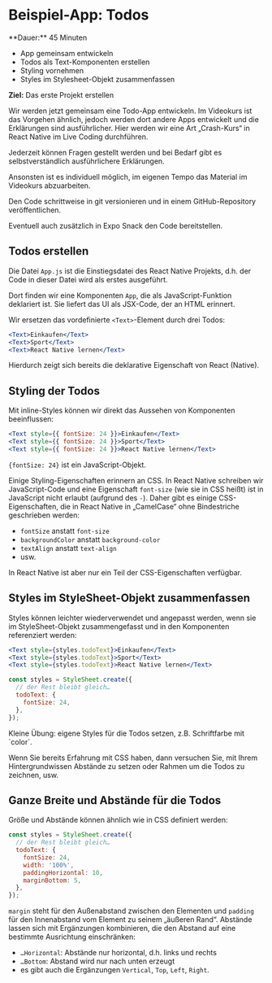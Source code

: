 
# Beispiel-App: Todos

<Callout>
  **Dauer:** 45 Minuten

  - App gemeinsam entwickeln
  - Todos als Text-Komponenten erstellen
  - Styling vornehmen
  - Styles im Stylesheet-Objekt zusammenfassen

  **Ziel:** Das erste Projekt erstellen
</Callout>

Wir werden jetzt gemeinsam eine Todo-App entwickeln. Im Videokurs ist das Vorgehen ähnlich, jedoch werden dort andere Apps entwickelt und die Erklärungen sind ausführlicher. Hier werden wir eine Art „Crash-Kurs“ in React Native im Live Coding durchführen.

<Callout>
Jederzeit können Fragen gestellt werden und bei Bedarf gibt es selbstverständlich ausführlichere Erklärungen.

Ansonsten ist es individuell möglich, im eigenen Tempo das Material im Videokurs abzuarbeiten.
</Callout>


<Callout type="info">
Den Code schrittweise in git versionieren und in einem GitHub-Repository veröffentlichen. 

Eventuell auch zusätzlich in Expo Snack den Code bereitstellen.
</Callout>

## Todos erstellen

Die Datei `App.js` ist die Einstiegsdatei des React Native Projekts, d.h. der Code in dieser Datei wird als erstes ausgeführt.

Dort finden wir eine Komponenten `App`, die als JavaScript-Funktion deklariert ist. Sie liefert das UI als JSX-Code, der an HTML erinnert. 

Wir ersetzen das vordefinierte `<Text>`-Element durch drei Todos:

```jsx
<Text>Einkaufen</Text>
<Text>Sport</Text>
<Text>React Native lernen</Text>
```

Hierdurch zeigt sich bereits die deklarative Eigenschaft von React (Native).

## Styling der Todos

Mit inline-Styles können wir direkt das Aussehen von Komponenten beeinflussen:

```jsx
<Text style={{ fontSize: 24 }}>Einkaufen</Text>
<Text style={{ fontSize: 24 }}>Sport</Text>
<Text style={{ fontSize: 24 }}>React Native lernen</Text>
```

`{fontSize: 24}` ist ein JavaScript-Objekt. 

Einige Styling-Eigenschaften erinnern an CSS. In React Native schreiben wir JavaScript-Code und eine Eigenschaft `font-size` (wie sie in CSS heißt) ist in JavaScript nicht erlaubt (aufgrund des `-`). Daher gibt es einige CSS-Eigenschaften, die in React Native in „CamelCase“ ohne Bindestriche geschrieben werden:

- `fontSize` anstatt `font-size`
- `backgroundColor` anstatt `background-color`
- `textAlign` anstatt `text-align`
- usw.

In React Native ist aber nur ein Teil der CSS-Eigenschaften verfügbar.

## Styles im StyleSheet-Objekt zusammenfassen

Styles können leichter wiederverwendet und angepasst werden, wenn sie im StyleSheet-Objekt zusammengefasst und in den Komponenten referenziert werden:

```jsx
<Text style={styles.todoText}>Einkaufen</Text>
<Text style={styles.todoText}>Sport</Text>
<Text style={styles.todoText}>React Native lernen</Text>

const styles = StyleSheet.create({
  // der Rest bleibt gleich…
  todoText: {
    fontSize: 24,
  },
});
```

<Callout type="info" emoji="👨🏻‍💻">
Kleine Übung: eigene Styles für die Todos setzen, z.B. Schriftfarbe mit `color`. 

Wenn Sie bereits Erfahrung mit CSS haben, dann versuchen Sie, mit Ihrem Hintergrundwissen Abstände zu setzen oder Rahmen um die Todos zu zeichnen, usw.
</Callout>

## Ganze Breite und Abstände für die Todos   

Größe und Abstände können ähnlich wie in CSS definiert werden:

```jsx
const styles = StyleSheet.create({
  // der Rest bleibt gleich…
  todoText: {
    fontSize: 24,
    width: '100%',
    paddingHorizontal: 10,
    marginBottom: 5,
  },
});
```

`margin` steht für den Außenabstand zwischen den Elementen und `padding` für den Innenabstand vom Element zu seinem „äußeren Rand“. Abstände lassen sich mit Ergänzungen kombinieren, die den Abstand auf eine bestimmte Ausrichtung einschränken:

- `…Horizontal`: Abstände nur horizontal, d.h. links und rechts
- `…Bottom`: Abstand wird nur nach unten erzeugt
- es gibt auch die Ergänzungen `Vertical`, `Top`, `Left`, `Right`.
